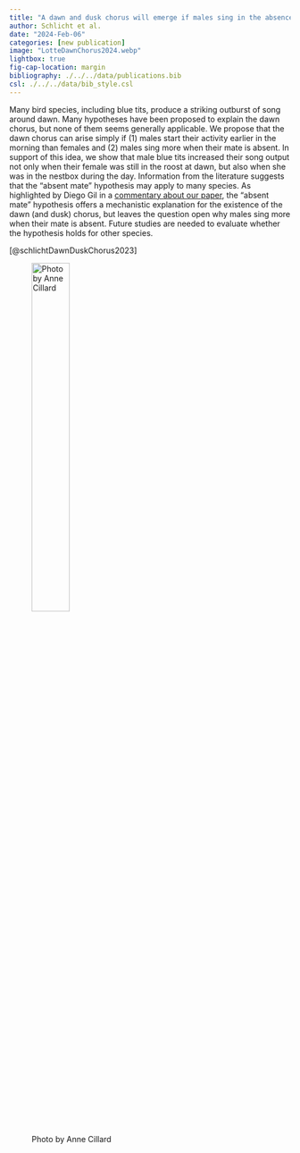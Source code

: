 ```yaml
---
title: "A dawn and dusk chorus will emerge if males sing in the absence of their mate" 
author: Schlicht et al.
date: "2024-Feb-06" 
categories: [new publication]
image: "LotteDawnChorus2024.webp"
lightbox: true
fig-cap-location: margin
bibliography: ./../../data/publications.bib
csl: ./../../data/bib_style.csl
---
```


Many bird species, including blue tits, produce a striking outburst of song around dawn. Many hypotheses have been proposed to explain the dawn chorus, but none of them seems generally applicable. We propose that the dawn chorus can arise simply if (1) males start their activity earlier in the morning than females and (2) males sing more when their mate is absent. In support of this idea, we show that male blue tits increased their song output not only when their female was still in the roost at dawn, but also when she was in the nestbox during the day. Information from the literature suggests that the “absent mate” hypothesis may apply to many species. As highlighted by Diego Gil in a [commentary about our paper](https://doi.org/10.1038/d41586-024-00264-9), the “absent mate” hypothesis offers a mechanistic explanation for the existence of the dawn (and dusk) chorus, but leaves the question open why males sing more when their mate is absent. Future studies are needed to evaluate whether the hypothesis holds for other species.

[@schlichtDawnDuskChorus2023]

![Photo by Anne Cillard](LotteDawnChorus2024.webp){width=40%}
